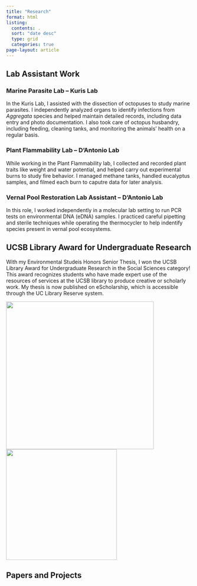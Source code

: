 ```yaml
---
title: "Research"
format: html
listing:
  contents: .
  sort: "date desc"
  type: grid
  categories: true
page-layout: article
---
```


## Lab Assistant Work

### Marine Parasite Lab -- Kuris Lab

In the Kuris Lab, I assisted with the dissection of octopuses to study marine parasites. I independently analyzed organs to identify infections from *Aggregata* species and helped maintain detailed records, including data entry and photo documentation. I also took care of octopus husbandry, including feeding, cleaning tanks, and monitoring the animals' health on a regular basis.

### Plant Flammability Lab -- D'Antonio Lab

While working in the Plant Flammability lab, I collected and recorded plant traits like weight and water potential, and helped carry out experimental burns to study fire behavior. I managed methane tanks, handled eucalyptus samples, and filmed each burn to caputre data for later analysis.

### Vernal Pool Restoration Lab Assistant -- D'Antonio Lab

In this role, I worked independently in a molecular lab setting to run PCR tests on environmental DNA (eDNA) samples. I practiced careful pipetting and sterile techniques while operating the thermocycler to help indentify species present in vernal pool ecosystems.

## UCSB Library Award for Undergraduate Research

With my Environmental Studeis Honors Senior Thesis, I won the UCSB Library Award for Undergraduate Research in the Social Sciences category! This award recognizes students who have made expert use of the resources of services at the UCSB library to produce creative or scholarly work. My thesis is now published on eScholarship, which is accessible through the UC Library Reserve system.

::: image-row
![](laurpic.jpeg){width="400"} ![](firstplace.jpeg){width="300"}
:::

## Papers and Projects
